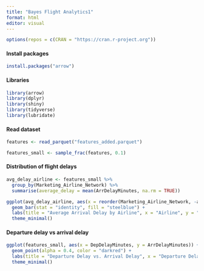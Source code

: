 ```yaml
---
title: "Bayes Flight Analytics1"
format: html
editor: visual
---
```


```r
options(repos = c(CRAN = "https://cran.r-project.org"))
```

#### Install packages

```r
install.packages("arrow")
```

#### Libraries

```r
library(arrow)
library(dplyr)
library(shiny)
library(tidyverse)
library(lubridate)
```

#### Read dataset

```r
features <- read_parquet("features_added.parquet")
```

```r
features_small <- sample_frac(features, 0.1)
```

#### Distribution of flight delays

```r
avg_delay_airline <- features_small %>%
  group_by(Marketing_Airline_Network) %>%
  summarise(average_delay = mean(ArrDelayMinutes, na.rm = TRUE))

ggplot(avg_delay_airline, aes(x = reorder(Marketing_Airline_Network, -average_delay), y = average_delay)) +
  geom_bar(stat = "identity", fill = "steelblue") +
  labs(title = "Average Arrival Delay by Airline", x = "Airline", y = "Average Arrival Delay (minutes)") +
  theme_minimal()
```

#### Departure delay vs arrival delay

```r
ggplot(features_small, aes(x = DepDelayMinutes, y = ArrDelayMinutes)) +
  geom_point(alpha = 0.4, color = "darkred") +
  labs(title = "Departure Delay vs. Arrival Delay", x = "Departure Delay (minutes)", y = "Arrival Delay (minutes)") +
  theme_minimal()
```
